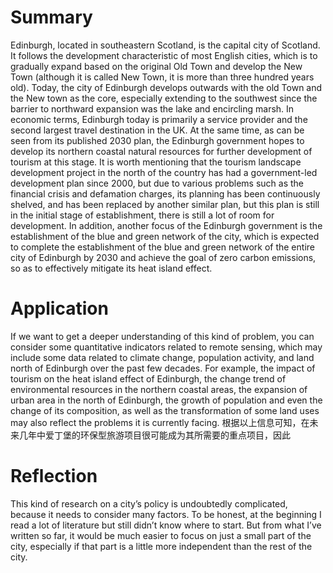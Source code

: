 # Summary

Edinburgh, located in southeastern Scotland, is the capital city of Scotland. It follows the development characteristic of most English cities, which is to gradually expand based on the original Old Town and develop the New Town (although it is called New Town, it is more than three hundred years old). Today, the city of Edinburgh develops outwards with the old Town and the New town as the core, especially extending to the southwest since the barrier to northward expansion was the lake and encircling marsh.
In economic terms, Edinburgh today is primarily a service provider and the second largest travel destination in the UK. At the same time, as can be seen from its published 2030 plan, the Edinburgh government hopes to develop its northern coastal natural resources for further development of tourism at this stage. It is worth mentioning that the tourism landscape development project in the north of the country has had a government-led development plan since 2000, but due to various problems such as the financial crisis and defamation charges, its planning has been continuously shelved, and has been replaced by another similar plan, but this plan is still in the initial stage of establishment, there is still a lot of room for development.
In addition, another focus of the Edinburgh government is the establishment of the blue and green network of the city, which is expected to complete the establishment of the blue and green network of the entire city of Edinburgh by 2030 and achieve the goal of zero carbon emissions, so as to effectively mitigate its heat island effect.

# Application
If we want to get a deeper understanding of this kind of problem, you can consider some quantitative indicators related to remote sensing, which may include some data related to climate change, population activity, and land north of Edinburgh over the past few decades. For example, the impact of tourism on the heat island effect of Edinburgh, the change trend of environmental resources in the northern coastal areas, the expansion of urban area in the north of Edinburgh, the growth of population and even the change of its composition, as well as the transformation of some land uses may also reflect the problems it is currently facing.
根据以上信息可知，在未来几年中爱丁堡的环保型旅游项目很可能成为其所需要的重点项目，因此

# Reflection
This kind of research on a city's policy is undoubtedly complicated, because it needs to consider many factors. To be honest, at the beginning I read a lot of literature but still didn't know where to start. But from what I've written so far, it would be much easier to focus on just a small part of the city, especially if that part is a little more independent than the rest of the city.
